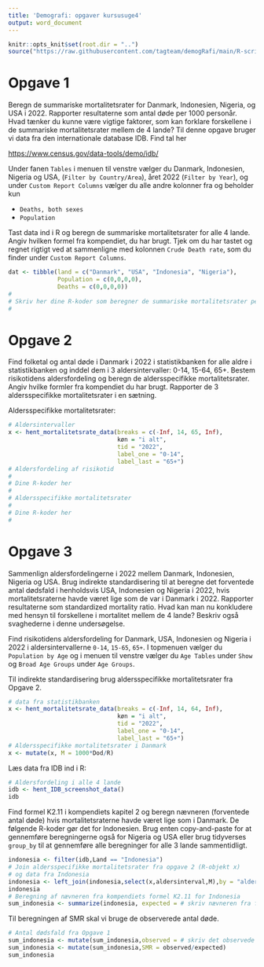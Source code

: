 ```yaml
---
title: 'Demografi: opgaver kursusuge4'
output: word_document
---
```

```r
knitr::opts_knit$set(root.dir = "..")
source("https://raw.githubusercontent.com/tagteam/demogRafi/main/R-scripts/demofunk.R")
```


# Opgave 1

Beregn de summariske mortalitetsrater for Danmark, Indonesien,
Nigeria, og USA i 2022. Rapporter resultaterne som antal døde per 1000
personår. Hvad tænker du kunne være vigtige faktorer, som kan forklare
forskellene i de summariske mortalitetsrater mellem de 4 lande?  Til
denne opgave bruger vi data fra den internationale database IDB. Find
tal her

\bigskip
<https://www.census.gov/data-tools/demo/idb/>
\bigskip

Under fanen `Tables` i menuen til venstre vælger du Danmark,
Indonesien, Nigeria og USA, (`Filter by Country/Area`), året 2022
(`Filter by Year`), og under `Custom Report Columns` vælger du alle
andre kolonner fra og beholder kun

-   `Deaths, both sexes`
-   `Population`

Tast data ind i R og beregn de summariske mortalitetsrater for alle 4
lande. Angiv hvilken formel fra kompendiet, du har brugt. Tjek om du
har tastet og regnet rigtigt ved at sammenligne med kolonnen `Crude
Death rate`, som du finder under `Custom Report Columns`.

```r
dat <- tibble(land = c("Danmark", "USA", "Indonesia", "Nigeria"),
              Population = c(0,0,0,0),
              Deaths = c(0,0,0,0))
#
# Skriv her dine R-koder som beregner de summariske mortalitetsrater per 1000 personår 
#   
```


# Opgave 2

Find folketal og antal døde i Danmark i 2022 i statistikbanken for
alle aldre i statistikbanken og inddel dem i 3 aldersintervaller:
0-14, 15-64, 65+. Bestem risikotidens aldersfordeling og beregn de
aldersspecifikke mortalitetsrater. Angiv hvilke formler fra kompendiet
du har brugt. Rapporter de 3 aldersspecifikke mortalitetsrater i en
sætning.

Aldersspecifikke mortalitetsrater:

```r
# Aldersintervaller
x <- hent_mortalitetsrate_data(breaks = c(-Inf, 14, 65, Inf),
                               køn = "i alt",
                               tid = "2022",
                               label_one = "0-14",
                               label_last = "65+")
# Aldersfordeling af risikotid
#
# Dine R-koder her
# 
# Aldersspecifikke mortalitetsrater
#
# Dine R-koder her
#  
```


# Opgave 3

Sammenlign aldersfordelingerne i 2022 mellem Danmark, Indonesien,
Nigeria og USA. Brug indirekte standardisering til at beregne det
forventede antal dødsfald i henholdsvis USA, Indonesien og Nigeria i
2022, hvis mortalitetsraterne havde været lige som de var i Danmark
i 2022. Rapporter resultaterne som standardized mortality ratio. Hvad
kan man nu konkludere med hensyn til forskellene i mortalitet mellem
de 4 lande? Beskriv også svaghederne i denne undersøgelse.

Find risikotidens aldersfordeling for Danmark, USA, Indonesien og
Nigeria i 2022 i aldersintervallerne `0-14`, `15-65`, `65+`. I
topmenuen vælger du `Population by Age` og i menuen til venstre vælger
du `Age Tables` under `Show` og `Broad Age Groups` under `Age
Groups`. 

Til indirekte standardisering brug aldersspecifikke mortalitetsrater
fra Opgave 2.

```r
# data fra statistikbanken
x <- hent_mortalitetsrate_data(breaks = c(-Inf, 14, 64, Inf),
                               køn = "i alt",
                               tid = "2022",
                               label_one = "0-14",
                               label_last = "65+")
# Aldersspecifikke mortalitetsrater i Danmark
x <- mutate(x, M = 1000*Dod/R) 
```

Læs data fra IDB ind i R:

```r
# Aldersfordeling i alle 4 lande
idb <- hent_IDB_screenshot_data()
idb 
```

Find formel K2.11 i kompendiets kapitel 2 og beregn nævneren
(forventede antal døde) hvis mortalitetsraterne havde været lige som i
Danmark. De følgende R-koder gør det for Indonesien. Brug enten
copy-and-paste for at gennemføre beregningerne også for Nigeria og USA
eller brug tidyverses `group_by` til at gennemføre alle beregninger
for alle 3 lande sammentidligt.

```r
indonesia <- filter(idb,Land == "Indonesia")
# Join aldersspecifikke mortalitetsrater fra opgave 2 (R-objekt x)
# og data fra Indonesia
indonesia <- left_join(indonesia,select(x,aldersinterval,M),by = "aldersinterval")
indonesia
# Beregning af nævneren fra kompendiets formel K2.11 for Indonesia
sum_indonesia <- summarize(indonesia, expected = # skriv nævneren fra formel K2.11 her) 
```

Til beregningen af SMR skal vi bruge de observerede antal døde.

```r
# Antal dødsfald fra Opgave 1 
sum_indonesia <- mutate(sum_indonesia,observed = # skriv det observede antal dødsfald i Indonesia her)
sum_indonesia <- mutate(sum_indonesia,SMR = observed/expected)
sum_indonesia 
```

